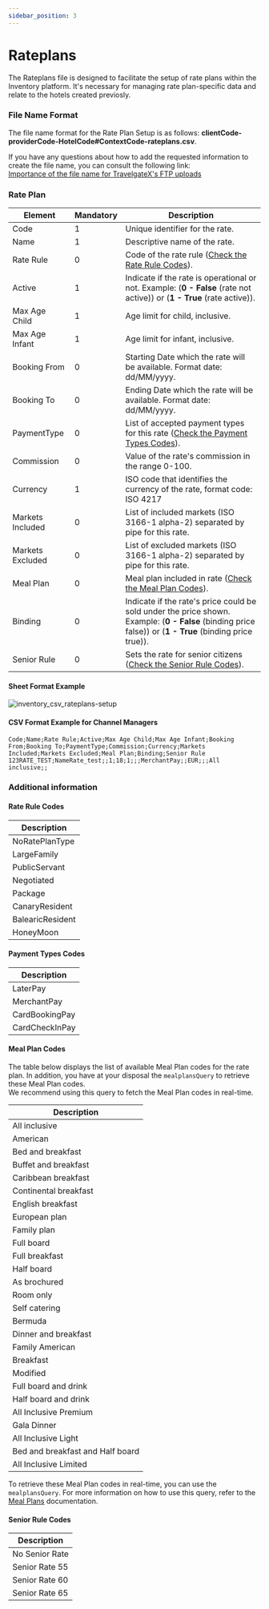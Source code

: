 ```yaml
---
sidebar_position: 3
---
```


# Rateplans

The Rateplans file is designed to facilitate the setup of rate plans within the Inventory platform. It's necessary for managing rate plan-specific data and relate to the hotels created previosly.

### File Name Format

The file name format for the Rate Plan Setup is as follows: **clientCode-providerCode-HotelCode#ContextCode-rateplans.csv**.

If you have any questions about how to add the requested information to create the file name, you can consult the following link:  
[Importance of the file name for TravelgateX's FTP uploads](../quickstart#3-file-naming-importance-for-travelgatex-ftp-uploads)

### Rate Plan

| Element     | Mandatory | Description                                                                                       |
|-------------|-----|---------------------------------------------------------------------------------------------------|
| Code        |	  1   | Unique identifier for the rate. |
| Name        |   1   | Descriptive name of the rate. |
| Rate Rule        |   0   | Code of the rate rule ([Check the Rate Rule Codes](#rate-rule-codes)). |
| Active        |   1   | Indicate if the rate is operational or not. Example: (**0 - False** (rate not active)) or (**1 - True** (rate active)). |
| Max Age Child        |   1   | Age limit for child, inclusive. |
| Max Age Infant        |   1   | Age limit for infant, inclusive. |
| Booking From        |   0   | Starting Date which the rate will be available. Format date: dd/MM/yyyy. |
| Booking To        |   0   | Ending Date which the rate will be available. Format date: dd/MM/yyyy. |
| PaymentType        |   0   | List of accepted payment types for this rate ([Check the Payment Types Codes](#payment-types-codes)). |
| Commission        |   0   | Value of the rate's commission in the range 0-100. |
| Currency        |   1   | ISO code that identifies the currency of the rate, format code: ISO 4217 |
| Markets Included        |   0   | List of included markets (ISO 3166-1 alpha-2) separated by pipe for this rate. |
| Markets Excluded        |   0   | List of excluded markets (ISO 3166-1 alpha-2) separated by pipe for this rate. |
| Meal Plan        |   0   | Meal plan included in rate ([Check the Meal Plan Codes](#meal-plan-codes)). |
| Binding        |   0   | Indicate if the rate's price could be sold under the price shown. Example: (**0 - False** (binding price false)) or (**1 - True** (binding price true)). |
| Senior Rule        |   0   | Sets the rate for senior citizens ([Check the Senior Rule Codes](#senior-rule-codes)). |

#### Sheet Format Example

![inventory_csv_rateplans-setup](https://storage.travelgate.com/docs/inventory_csv_rateplans-setup.png)

#### CSV Format Example for Channel Managers

```
Code;Name;Rate Rule;Active;Max Age Child;Max Age Infant;Booking From;Booking To;PaymentType;Commission;Currency;Markets Included;Markets Excluded;Meal Plan;Binding;Senior Rule
123RATE_TEST;NameRate_test;;1;18;1;;;MerchantPay;;EUR;;;All inclusive;;
```

### Additional information

#### Rate Rule Codes

| Description |
|-------------|
| NoRatePlanType |
| LargeFamily |
| PublicServant |
| Negotiated |
| Package |
| CanaryResident |
| BalearicResident |
| HoneyMoon |

#### Payment Types Codes

| Description |
|-------------|
| LaterPay |
| MerchantPay |
| CardBookingPay |
| CardCheckInPay |

#### Meal Plan Codes

The table below displays the list of available Meal Plan codes for the rate plan. In addition, you have at your disposal the `mealplansQuery` to retrieve these Meal Plan codes.  
We recommend using this query to fetch the Meal Plan codes in real-time.

| Description |
|-------------|
| All inclusive |
| American |
| Bed and breakfast |
| Buffet and breakfast |
| Caribbean breakfast |
| Continental breakfast |
| English breakfast |
| European plan |
| Family plan |
| Full board |
| Full breakfast |
| Half board |
| As brochured |
| Room only |
| Self catering |
| Bermuda |
| Dinner and breakfast |
| Family American |
| Breakfast |
| Modified |
| Full board and drink |
| Half board and drink |
| All Inclusive Premium |
| Gala Dinner |
| All Inclusive Light |
| Bed and breakfast and Half board |
| All Inclusive Limited |

To retrieve these Meal Plan codes in real-time, you can use the `mealplansQuery`. For more information on how to use this query, refer to the [Meal Plans](/docs/apis/for-buyers/inventory-buyers/inventory-set-up-graphql-api/static-data/mealplans) documentation.

#### Senior Rule Codes

| Description |
|-------------|
| No Senior Rate |
| Senior Rate 55 |
| Senior Rate 60 |
| Senior Rate 65 |
